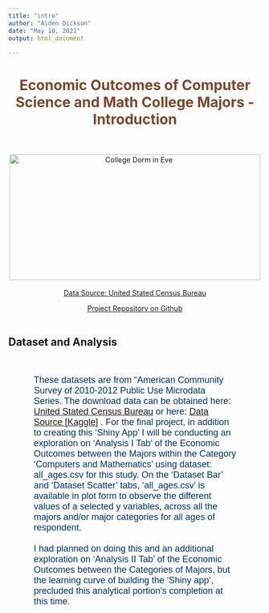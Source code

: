 ```yaml
---
title: "intro"
author: "Aiden Dickson"
date: "May 10, 2021"
output: html_document
    
---
```

<head>
<style>

h1.h1intro{
  text-align: center;
  font-weight: bold;
  color: #7F462C;
}

div.a {
    width: 80%;
    margin-left: 10%;
    overflow-wrap: break-word;
}
div.c {
   text-align: center;
}

p.coerce {
  font-family: arial;
  font-size: 20px;
  color: #003366;
  font-size: 18px;
}

</style>
</head>

<body>
    
<h1 class="h1intro">Economic Outcomes of Computer Science and Math College Majors - Introduction</h1>
<br><br>
<div class="c"><img src="college_dorm.png" alt="College Dorm in Eve" width="500" height="250"/></div>
<br>
<div class="c">
<a href="http://www.census.gov/programs-surveys/acs/data/pums.html">Data Source: United Stated Census Bureau</a></p>    <a href="https://github.com/aiden-dickson/DACSS-601">Project Repository on Github</a><br><br></div>


<h2>Dataset and Analysis</h2><br>

<div class ="a">
<p class = "coerce">These datasets are from "American Community Survey of 2010-2012 Public Use Microdata Series. The download data can be obtained here: <a href="http://www.census.gov/programs-surveys/acs/data/pums.html">United Stated Census Bureau</a> or here: <a href="https://www.kaggle.com/tunguz/college-majors?select=majors-list.csv">Data Source [Kaggle]</a> . For the final project, in addition to creating this 'Shiny App' I will be conducting an exploration on  'Analysis I Tab' of the Economic Outcomes between the Majors within the Category 'Computers and Mathematics' using dataset: all_ages.csv for this study.  On the 'Dataset Bar' and 'Dataset Scatter' tabs, 'all_ages.csv' is available in plot form to observe the different values of a selected y variables, across all the majors and/or major categories for all ages of respondent.<br><br>I had planned on doing this and an additional exploration on 'Analysis II Tab' of the Economic Outcomes between the Categories of Majors, but the learning curve of building the 'Shiny app', precluded this analytical portion's completion at this time.  </p> 

</div>


</body>
